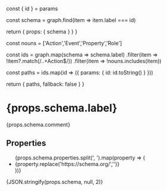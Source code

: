 

  const { id } = params

  const schema = graph.find(item => item.label === id)

  return {
    props: {
      schema
    }
  }
}


  const nouns = ['Action','Event','Property','Role']

  const ids = graph.map(schema => schema.label)
                     .filter(item => !item?.match(/..+Action$/))
                     .filter(item => !nouns.includes(item))   

  const paths = ids.map(id => ({ params: { id: id.toString() } }))

  return {
    paths,
    fallback: false
  }
}


# {props.schema.label}

{props.schema.comment}

## Properties

<ul>
{props.schema.properties.split(', ').map(property => (
  <li>
    <Link href={`/Properties/Schema.org/${property.replace('https://schema.org/','')}`}>{property.replace('https://schema.org/','')}</Link>
  </li>
))}
</ul>

{JSON.stringify(props.schema, null, 2)}

